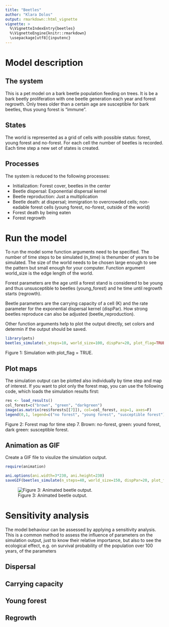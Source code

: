 ```yaml
---
title: "Beetles"
author: "Klara Dolos"
output: rmarkdown::html_vignette
vignette: >
  %\VignetteIndexEntry{beetles}
  %\VignetteEngine{knitr::rmarkdown}
  \usepackage[utf8]{inputenc}
---
```


# Model description
## The system
This is a pet model on a bark beetle population feeding on trees. It is be a bark beetly proliferation with one beetle generation each year and forest regrowth. Only trees older than a certain age are susceptible for bark beetles, thus young forest is "immune".

## States
The world is represented as a grid of cells with possible status: forest, young forest and no-forest. For each cell the number of beetles is recorded. Each time step a new set of states is created.

## Processes

The system is reduced to the following processes:

- Initialization: Forest cover, beetles in the center
- Beetle dispersal: Exponential dispersal kernel
- Beetle reproduction: Just a multiplication
- Beetle death: at dispersal; immigration to overcrowded cells; non-eadable forest cells (young forest, no-forest, outside of the world)
- Forest death by being eaten
- Forest regrowth

# Run the model

To run the model some function arguments need to be specified. The number of time steps to be simulated (n_time) is thenumber of years to be simulated. The size of the world needs to be chosen large enough to see the pattern but small enough for your computer. Function argument world_size is the edge length of the world.

Forest parameters are the age until a forest stand is considered to be young and thus unsusceptible to beetles (young_forest) and he time until regrowth starts (regrowth).

Beetle parameters are the carrying capacity of a cell (K) and the rate parameter for the exponential dispersal kernel (dispPar). How strong beetles reproduce can also be adjusted (beetle_reproduction).

Other function arguments help to plot the output directly, set colors and determin if the output should be saved.

```r
library(pets)
beetles_simulate(n_steps=10, world_size=100, dispPar=20, plot_flag=TRUE, col_forest=c("brown", "green", "darkgreen"), col_beetle=c("white", "blue"),  regrowth=1, sleep=0.3, K=10, young_forest=3, beetle_reproduction=0.7, write_out = TRUE)

```
Figure 1: Simulation with plot_flag = TRUE.

## Plot maps

The simulation output can be plotted also individually by time step and map of interest. If you want to plot only the forest map, you can use the following code, which loads the simulation results first:
```r
res <- load_results()
col_forest=c("brown", "green", "darkgreen")
image(as.matrix(res$forests[[7]]), col=col_forest, asp=1, axes=F) 
legend(0,1, legend=c("no forest", "young forest", "susceptible forest"), col=col_forest,  pch=16, pt.cex = 0.7)

```
Figure 2: Forest map for time step 7. Brown: no-forest, green: yound forest, dark green: susceptible forest.

## Animation as GIF

Create a GIF file to visulize the simulation output.

```r
require(animation)

ani.options(ani.width=3*230, ani.height=230) 
saveGIF(beetles_simulate(n_steps=40, world_size=150, dispPar=20, plot_flag=TRUE, col_forest=c("brown", "green", "darkgreen"), col_beetle=c("white", "blue"),  regrowth=1, sleep=0, K=10, young_forest = 3), movie.name = "vignettes/animation.gif", img.name = "Rplot", convert = "convert", clean = TRUE)

```

![Figure 3: Animated beetle output.](animation.gif)

# Sensitivity analysis

The model behaviour can be assessed by applying a sensitivity analysis. This is a common method to assess the influence of parameters on the simulation output, just to know their relative importance, but also to see the ecological effect, e.g. on survival probability of the population over 100 years, of the parameters

## Dispersal

## Carrying capacity

## Young forest

## Regrowth



